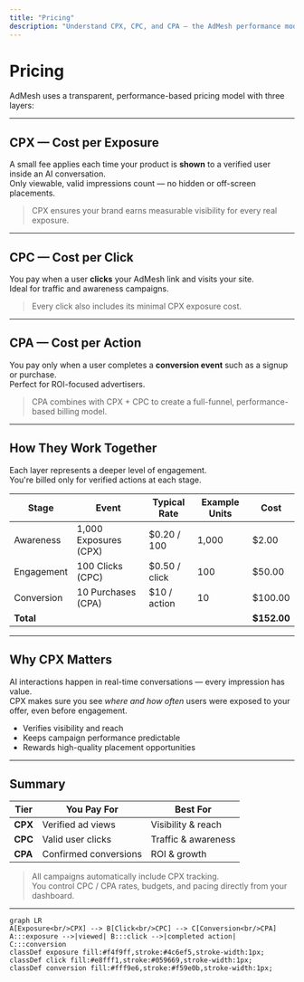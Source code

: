 ```yaml
---
title: "Pricing"
description: "Understand CPX, CPC, and CPA — the AdMesh performance model"
---
```


# Pricing

AdMesh uses a transparent, performance-based pricing model with three layers:

---

## CPX — Cost per Exposure

A small fee applies each time your product is **shown** to a verified user inside an AI conversation.  
Only viewable, valid impressions count — no hidden or off-screen placements.

> CPX ensures your brand earns measurable visibility for every real exposure.

---

## CPC — Cost per Click

You pay when a user **clicks** your AdMesh link and visits your site.  
Ideal for traffic and awareness campaigns.

> Every click also includes its minimal CPX exposure cost.

---

## CPA — Cost per Action

You pay only when a user completes a **conversion event** such as a signup or purchase.  
Perfect for ROI-focused advertisers.

> CPA combines with CPX + CPC to create a full-funnel, performance-based billing model.

---

## How They Work Together

Each layer represents a deeper level of engagement.  
You're billed only for verified actions at each stage.

| Stage | Event | Typical Rate | Example Units | Cost |
|--------|--------|---------------|----------------|------|
| Awareness | 1,000 Exposures (CPX) | $0.20 / 100 | 1,000 | $2.00 |
| Engagement | 100 Clicks (CPC) | $0.50 / click | 100 | $50.00 |
| Conversion | 10 Purchases (CPA) | $10 / action | 10 | $100.00 |
| **Total** |  |  |  | **$152.00** |

---

## Why CPX Matters

AI interactions happen in real-time conversations — every impression has value.  
CPX makes sure you see *where and how often* users were exposed to your offer, even before engagement.

- Verifies visibility and reach  
- Keeps campaign performance predictable  
- Rewards high-quality placement opportunities  

---

## Summary

| Tier | You Pay For | Best For |
|------|--------------|-----------|
| **CPX** | Verified ad views | Visibility & reach |
| **CPC** | Valid user clicks | Traffic & awareness |
| **CPA** | Confirmed conversions | ROI & growth |

> All campaigns automatically include CPX tracking.  
> You control CPC / CPA rates, budgets, and pacing directly from your dashboard.

---

```mermaid
graph LR
A[Exposure<br/>CPX] --> B[Click<br/>CPC] --> C[Conversion<br/>CPA]
A:::exposure -->|viewed| B:::click -->|completed action| C:::conversion
classDef exposure fill:#f4f9ff,stroke:#4c6ef5,stroke-width:1px;
classDef click fill:#e8fff1,stroke:#059669,stroke-width:1px;
classDef conversion fill:#fff9e6,stroke:#f59e0b,stroke-width:1px;
```

